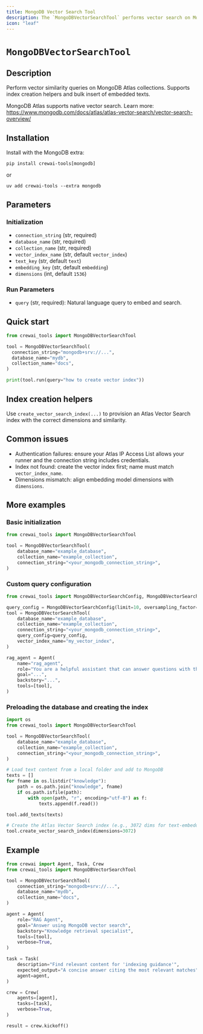```yaml
---
title: MongoDB Vector Search Tool
description: The `MongoDBVectorSearchTool` performs vector search on MongoDB Atlas with optional indexing helpers.
icon: "leaf"
---
```


# `MongoDBVectorSearchTool`

## Description

Perform vector similarity queries on MongoDB Atlas collections. Supports index creation helpers and bulk insert of embedded texts.

MongoDB Atlas supports native vector search. Learn more:
https://www.mongodb.com/docs/atlas/atlas-vector-search/vector-search-overview/

## Installation

Install with the MongoDB extra:

```shell
pip install crewai-tools[mongodb]
```

or

```shell
uv add crewai-tools --extra mongodb
```

## Parameters

### Initialization

- `connection_string` (str, required)
- `database_name` (str, required)
- `collection_name` (str, required)
- `vector_index_name` (str, default `vector_index`)
- `text_key` (str, default `text`)
- `embedding_key` (str, default `embedding`)
- `dimensions` (int, default `1536`)

### Run Parameters

- `query` (str, required): Natural language query to embed and search.

## Quick start

```python Code
from crewai_tools import MongoDBVectorSearchTool

tool = MongoDBVectorSearchTool(
  connection_string="mongodb+srv://...",
  database_name="mydb",
  collection_name="docs",
)

print(tool.run(query="how to create vector index"))
```

## Index creation helpers

Use `create_vector_search_index(...)` to provision an Atlas Vector Search index with the correct dimensions and similarity.

## Common issues

- Authentication failures: ensure your Atlas IP Access List allows your runner and the connection string includes credentials.
- Index not found: create the vector index first; name must match `vector_index_name`.
- Dimensions mismatch: align embedding model dimensions with `dimensions`.

## More examples

### Basic initialization

```python Code
from crewai_tools import MongoDBVectorSearchTool

tool = MongoDBVectorSearchTool(
    database_name="example_database",
    collection_name="example_collection",
    connection_string="<your_mongodb_connection_string>",
)
```

### Custom query configuration

```python Code
from crewai_tools import MongoDBVectorSearchConfig, MongoDBVectorSearchTool

query_config = MongoDBVectorSearchConfig(limit=10, oversampling_factor=2)
tool = MongoDBVectorSearchTool(
    database_name="example_database",
    collection_name="example_collection",
    connection_string="<your_mongodb_connection_string>",
    query_config=query_config,
    vector_index_name="my_vector_index",
)

rag_agent = Agent(
    name="rag_agent",
    role="You are a helpful assistant that can answer questions with the help of the MongoDBVectorSearchTool.",
    goal="...",
    backstory="...",
    tools=[tool],
)
```

### Preloading the database and creating the index

```python Code
import os
from crewai_tools import MongoDBVectorSearchTool

tool = MongoDBVectorSearchTool(
    database_name="example_database",
    collection_name="example_collection",
    connection_string="<your_mongodb_connection_string>",
)

# Load text content from a local folder and add to MongoDB
texts = []
for fname in os.listdir("knowledge"):
    path = os.path.join("knowledge", fname)
    if os.path.isfile(path):
        with open(path, "r", encoding="utf-8") as f:
            texts.append(f.read())

tool.add_texts(texts)

# Create the Atlas Vector Search index (e.g., 3072 dims for text-embedding-3-large)
tool.create_vector_search_index(dimensions=3072)
```

## Example

```python Code
from crewai import Agent, Task, Crew
from crewai_tools import MongoDBVectorSearchTool

tool = MongoDBVectorSearchTool(
    connection_string="mongodb+srv://...",
    database_name="mydb",
    collection_name="docs",
)

agent = Agent(
    role="RAG Agent",
    goal="Answer using MongoDB vector search",
    backstory="Knowledge retrieval specialist",
    tools=[tool],
    verbose=True,
)

task = Task(
    description="Find relevant content for 'indexing guidance'",
    expected_output="A concise answer citing the most relevant matches",
    agent=agent,
)

crew = Crew(
    agents=[agent], 
    tasks=[task],
    verbose=True,
)

result = crew.kickoff()
```


